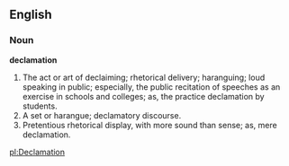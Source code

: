 ==English==

===Noun===

'''declamation'''

#The act or art of declaiming; rhetorical delivery; haranguing; loud speaking in public; especially, the public recitation of speeches as an exercise in schools and colleges; as, the practice declamation by students.
#A set or harangue; declamatory discourse.
#Pretentious rhetorical display, with more sound than sense; as, mere declamation.

[[pl:Declamation]]